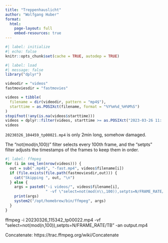 ```yaml
---
title: "Treppenhauslicht"
author: "Wolfgang Huber"
format: 
  html:
    page-layout: full
    embed-resources: true
---
```


```r
#| label: initialize
#| echo: false
knitr::opts_chunk$set(cache = TRUE, autodep = TRUE)
```

```r
#| label: load
#| message: false
library("dplyr")

videodir = "videos"
fastmoviesdir = "fastmovies"

videos = tibble(
  filename = dir(videodir, pattern = "mp4$"),
  starttime = as.POSIXct(filename, format = "%Y%m%d_%H%M%S")
)
stopifnot(!any(is.na(videos$starttime)))
videos = dplyr::filter(videos, starttime >= as.POSIXct("2023-03-26 11::53"))
videos
```

`20230326_104459_tp00021.mp4` is only 2min long, somehow damaged.

The "not(mod(n,100))" filter selects every 100th frame, and the "setpts" filter adjusts the timestamps of the frames to keep them in order.

```r
#| label: ffmpeg
for (i in seq_len(nrow(videos))) {
  out = sub(".mp4$", "-fast.mp4", videos$filename[i]) 
  if (file.exists(file.path(fastmoviesdir,out))) {
    cat("Skipping ", out, "\n")
  } else {
    args = paste0("-i videos/", videos$filename[i], 
                  " -vf \"select=not(mod(n\\,100)),setpts=N/FRAME_RATE/TB\" -an ", file.path(fastmoviesdir,out))
    print(args)
    system2("/opt/homebrew/bin/ffmpeg", args)
  }
}
```







ffmpeg -i 20230326_115342_tp00022.mp4 -vf "select=not(mod(n\,100)),setpts=N/FRAME_RATE/TB" -an output.mp4



Concatenate: https://trac.ffmpeg.org/wiki/Concatenate